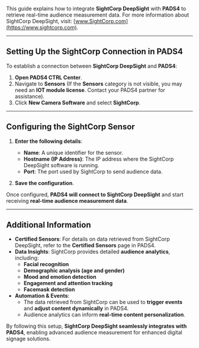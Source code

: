 This guide explains how to integrate **SightCorp DeepSight** with **PADS4** to retrieve real-time audience measurement data. For more information about SightCorp DeepSight, visit: [www.SightCorp.com](https://www.sightcorp.com).

---

## **Setting Up the SightCorp Connection in PADS4**
To establish a connection between **SightCorp DeepSight** and **PADS4**:

1. **Open PADS4 CTRL Center**.
2. Navigate to **Sensors** (If the **Sensors** category is not visible, you may need an **IOT module license**. Contact your PADS4 partner for assistance).
3. Click **New Camera Software** and select **SightCorp**.

---

## **Configuring the SightCorp Sensor**
1. **Enter the following details**:
   - **Name**: A unique identifier for the sensor.
   - **Hostname (IP Address)**: The IP address where the SightCorp DeepSight software is running.
   - **Port**: The port used by SightCorp to send audience data.

2. **Save the configuration**.

Once configured, **PADS4 will connect to SightCorp DeepSight** and start receiving **real-time audience measurement data**.

---

## **Additional Information**
- **Certified Sensors**: For details on data retrieved from SightCorp DeepSight, refer to the **Certified Sensors** page in PADS4.
- **Data Insights**: SightCorp provides detailed **audience analytics**, including:
  - **Facial recognition**
  - **Demographic analysis (age and gender)**
  - **Mood and emotion detection**
  - **Engagement and attention tracking**
  - **Facemask detection**
- **Automation & Events**:
  - The data retrieved from SightCorp can be used to **trigger events** and **adjust content dynamically** in PADS4.
  - Audience analytics can inform **real-time content personalization**.

By following this setup, **SightCorp DeepSight seamlessly integrates with PADS4**, enabling advanced audience measurement for enhanced digital signage solutions.